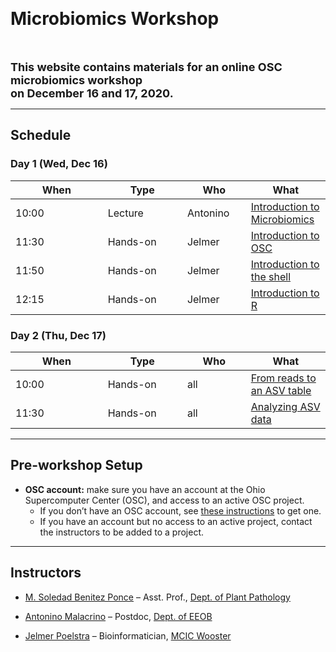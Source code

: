 
<br>

# Microbiomics Workshop

<br>

<span style="font-size: 18px">**This website contains materials for an online
OSC microbiomics workshop<br>on December 16 and 17, 2020.**</span>

----

## Schedule

### Day 1 (Wed, Dec 16)

| When  | Type | Who | What |
|-------|------|-----|------|
| 10:00 | Lecture | Antonino | [Introduction to Microbiomics](01-microbiomics.html)  |
| 11:30 | Hands-on | Jelmer | [Introduction to OSC](02-OSC.html)         |
| 11:50 | Hands-on | Jelmer | [Introduction to the shell](03-shell.html) |
| 12:15 | Hands-on | Jelmer | [Introduction to R](04-R.html)             |

### Day 2 (Thu, Dec 17)

| When  | Type | Who | What |
|-------|------|-----|------|
| 10:00 | Hands-on | all | [From reads to an ASV table](05-reads-to-ASV.html)  |
| 11:30 | Hands-on | all | [Analyzing ASV data](06-ASV-analysis.html)         |

----

## Pre-workshop Setup

- **OSC account:** make sure you have an account at the Ohio Supercomputer Center (OSC),
  and access to an active OSC project.
  - If you don't have an OSC account, see [these instructions](setup.html) to get one.
  - If you have an account but no access to an active project,
    contact the instructors to be added to a project.

----

## Instructors

- [M. Soledad Benitez Ponce](benitezponce.1@osu.edu) -- Asst. Prof., [Dept. of Plant Pathology](https://plantpath.osu.edu/)

- [Antonino Malacrino](mailto:malacrino.1@osu.edu) -- Postdoc, [Dept. of EEOB](https://eeob.osu.edu/)

- [Jelmer Poelstra](mailto:poelstra.1@osu.edu) -- Bioinformatician, [MCIC Wooster](https://mcic.osu.edu)

<br>
